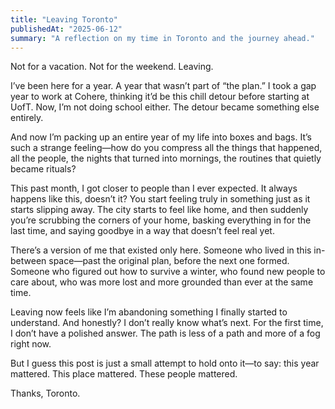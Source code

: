 ```yaml
---
title: "Leaving Toronto"
publishedAt: "2025-06-12"
summary: "A reflection on my time in Toronto and the journey ahead."
---
```


Not for a vacation. Not for the weekend. Leaving.

I’ve been here for a year. A year that wasn’t part of “the plan.” I took a gap year to work at Cohere, thinking it’d be this chill detour before starting at UofT. Now, I’m not doing school either. The detour became something else entirely.

And now I’m packing up an entire year of my life into boxes and bags. It’s such a strange feeling—how do you compress all the things that happened, all the people, the nights that turned into mornings, the routines that quietly became rituals?

This past month, I got closer to people than I ever expected. It always happens like this, doesn’t it? You start feeling truly in something just as it starts slipping away. The city starts to feel like home, and then suddenly you’re scrubbing the corners of your home, basking everything in for the last time, and saying goodbye in a way that doesn’t feel real yet.

There’s a version of me that existed only here. Someone who lived in this in-between space—past the original plan, before the next one formed. Someone who figured out how to survive a winter, who found new people to care about, who was more lost and more grounded than ever at the same time.

Leaving now feels like I’m abandoning something I finally started to understand. And honestly? I don’t really know what’s next. For the first time, I don’t have a polished answer. The path is less of a path and more of a fog right now.

But I guess this post is just a small attempt to hold onto it—to say: this year mattered. This place mattered. These people mattered.

Thanks, Toronto.
